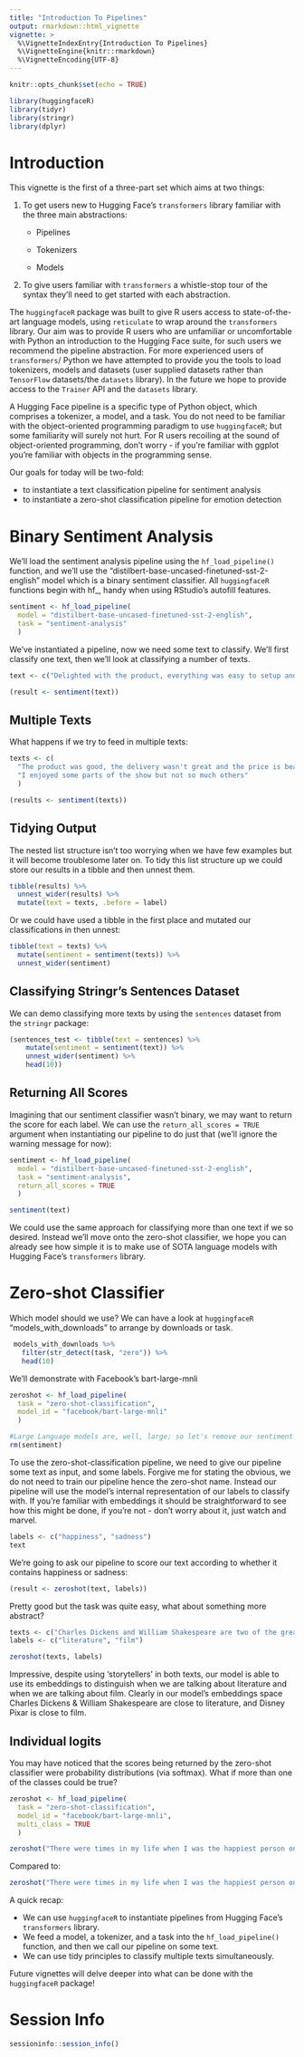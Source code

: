 ```yaml
---
title: "Introduction To Pipelines"
output: rmarkdown::html_vignette
vignette: >
  %\VignetteIndexEntry{Introduction To Pipelines}
  %\VignetteEngine{knitr::rmarkdown}
  %\VignetteEncoding{UTF-8}
---
```


```r
knitr::opts_chunk$set(echo = TRUE)
```

```r
library(huggingfaceR)
library(tidyr)
library(stringr)
library(dplyr)
```

# Introduction

This vignette is the first of a three-part set which aims at two things:

1.  To get users new to Hugging Face's `transformers` library familiar with the three main abstractions:

    -   Pipelines

    -   Tokenizers

    -   Models

2.  To give users familiar with `transformers` a whistle-stop tour of the syntax they'll need to get started with each abstraction.

The `huggingfaceR` package was built to give R users access to state-of-the-art language models, using `reticulate` to wrap around the `transformers` library. Our aim was to provide R users who are unfamiliar or uncomfortable with Python an introduction to the Hugging Face suite, for such users we recommend the pipeline abstraction. For more experienced users of `transformers`/ Python we have attempted to provide you the tools to load tokenizers, models and datasets (user supplied datasets rather than `TensorFlow` datasets/the `datasets` library). In the future we hope to provide access to the `Trainer` API and the `datasets` library.

A Hugging Face pipeline is a specific type of Python object, which comprises a tokenizer, a model, and a task. You do not need to be familiar with the object-oriented programming paradigm to use `huggingfaceR`; but some familiarity will surely not hurt. For R users recoiling at the sound of object-oriented programming, don't worry - if you're familiar with ggplot you're familiar with objects in the programming sense.

Our goals for today will be two-fold:

-   to instantiate a text classification pipeline for sentiment analysis
-   to instantiate a zero-shot classification pipeline for emotion detection

# Binary Sentiment Analysis

We'll load the sentiment analysis pipeline using the `hf_load_pipeline()` function, and we'll use the "distilbert-base-uncased-finetuned-sst-2-english" model which is a binary sentiment classifier. All `huggingfaceR` functions begin with hf\_, handy when using RStudio's autofill features.

```r
sentiment <- hf_load_pipeline(
  model = "distilbert-base-uncased-finetuned-sst-2-english", 
  task = "sentiment-analysis"
  ) 
```

We've instantiated a pipeline, now we need some text to classify. We'll first classify one text, then we'll look at classifying a number of texts.

```r
text <- c("Delighted with the product, everything was easy to setup and super intuitive!")

(result <- sentiment(text))
```

## Multiple Texts

What happens if we try to feed in multiple texts:

```r
texts <- c(
  "The product was good, the delivery wasn't great and the price is beatable",
  "I enjoyed some parts of the show but not so much others"
  )

(results <- sentiment(texts))
```

## Tidying Output

The nested list structure isn't too worrying when we have few examples but it will become troublesome later on. To tidy this list structure up we could store our results in a tibble and then unnest them.

```r
tibble(results) %>% 
  unnest_wider(results) %>%
  mutate(text = texts, .before = label)
```

Or we could have used a tibble in the first place and mutated our classifications in then unnest:

```r
tibble(text = texts) %>%
  mutate(sentiment = sentiment(texts)) %>%
  unnest_wider(sentiment) 
```

## Classifying Stringr's Sentences Dataset

We can demo classifying more texts by using the `sentences` dataset from the `stringr` package:

```r
(sentences_test <- tibble(text = sentences) %>%
    mutate(sentiment = sentiment(text)) %>%
    unnest_wider(sentiment) %>%
    head(10))
```

## Returning All Scores

Imagining that our sentiment classifier wasn't binary, we may want to return the score for each label. We can use the `return_all_scores = TRUE` argument when instantiating our pipeline to do just that (we'll ignore the warning message for now):

```r
sentiment <- hf_load_pipeline(
  model = "distilbert-base-uncased-finetuned-sst-2-english", 
  task = "sentiment-analysis", 
  return_all_scores = TRUE
  ) 

sentiment(text)
```

We could use the same approach for classifying more than one text if we so desired. Instead we'll move onto the zero-shot classifier, we hope you can already see how simple it is to make use of SOTA language models with Hugging Face's `transformers` library.

# Zero-shot Classifier

Which model should we use? We can have a look at `huggingfaceR` "models_with_downloads" to arrange by downloads or task.

```r
 models_with_downloads %>%
   filter(str_detect(task, "zero")) %>%
   head(10)
```

We'll demonstrate with Facebook's bart-large-mnli

```r
zeroshot <- hf_load_pipeline(
  task = "zero-shot-classification", 
  model_id = "facebook/bart-large-mnli"
  )

#Large Language models are, well, large; so let's remove our sentiment model from memory.
rm(sentiment)
```

To use the zero-shot-classification pipeline, we need to give our pipeline some text as input, and some labels. Forgive me for stating the obvious, we do not need to train our pipeline hence the zero-shot name. Instead our pipeline will use the model's internal representation of our labels to classify with. If you're familiar with embeddings it should be straightforward to see how this might be done, if you're not - don't worry about it, just watch and marvel.

```r
labels <- c("happiness", "sadness")
text
```

We're going to ask our pipeline to score our text according to whether it contains happiness or sadness:

```r
(result <- zeroshot(text, labels))
```

Pretty good but the task was quite easy, what about something more abstract?

```r
texts <- c("Charles Dickens and William Shakespeare are two of the greatest storytellers the world has seen,", "Disney Pixar are among the great storytellers for children, and some would say adults too.")
labels <- c("literature", "film")

zeroshot(texts, labels)
```

Impressive, despite using 'storytellers' in both texts, our model is able to use its embeddings to distinguish when we are talking about literature and when we are talking about film. Clearly in our model's embeddings space Charles Dickens & William Shakespeare are close to literature, and Disney Pixar is close to film.

## Individual logits

You may have noticed that the scores being returned by the zero-shot classifier were probability distributions (via softmax). What if more than one of the classes could be true?

```r
zeroshot <- hf_load_pipeline(
  task = "zero-shot-classification", 
  model_id = "facebook/bart-large-mnli", 
  multi_class = TRUE
  )

zeroshot("There were times in my life when I was the happiest person on the planet", c("happiness", "sadness"))
```

Compared to:

```r
zeroshot("There were times in my life when I was the happiest person on the planet and times when I was the saddest", c("happiness", "sadness"))
```

A quick recap:

-   We can use `huggingfaceR` to instantiate pipelines from Hugging Face's `transformers` library.
-   We feed a model, a tokenizer, and a task into the `hf_load_pipeline()` function, and then we call our pipeline on some text.
-   We can use tidy principles to classify multiple texts simultaneously.

Future vignettes will delve deeper into what can be done with the `huggingfaceR` package!

# Session Info

```r
sessioninfo::session_info()
```
